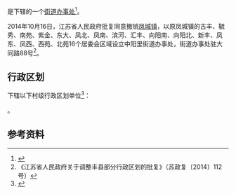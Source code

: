 {{中国乡级行政区|32/03/21/001/000}}

'''{{PAGENAMEBASE}}'''是{{PRC admin/fullname|32/03/21/001/000|3}}下辖的一个[[街道办事处|街道办事处]]<ref>{{PRC admin/ref sgc|{{PRC admin/parent|32/03/21/001/000}}}}</ref>。

2014年10月16日，江苏省人民政府批复同意撤销[[凤城镇_(丰县)|凤城镇]]，以原凤城镇的古丰、毓秀、南苑、紫金、东大、凤北、凤南、滨河、汇丰、向阳南、向阳北、新丰、凤东、凤西、西苑、北苑16个居委会区域设立中阳里街道办事处，街道办事处驻大同路88号<ref>《江苏省人民政府关于调整丰县部分行政区划的批复》（苏政复〔2014〕112号）</ref>。

== 行政区划 ==
{{PAGENAMEBASE}}下辖以下村级行政区划单位<ref>{{PRC admin/ref sgc|32/03/21/001/000}}</ref>：

{{PRC admin/children|32/03/21/001/000}}。

== 参考资料 ==
{{reflist}}

{{江苏行政区划小作品}}
{{PRC admin/navcat|32/03/21/001/000}}